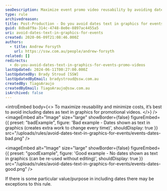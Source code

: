 ```yaml
---
seoDescription: Maximize event promo video reusability by avoiding dates as text in graphics and ensure cost-effective updates.
type: rule
archivedreason:
title: Post-Production - Do you avoid dates text in graphics for events' promo videos?
guid: 8dba8f9a-314c-4748-8e0e-8897ac4455a5
uri: avoid-dates-text-in-graphics-for-events
created: 2020-06-09T21:08:46.000Z
authors:
  - title: Andrew Forsyth
    url: https://ssw.com.au/people/andrew-forsyth
related: []
redirects:
  - do-you-avoid-dates-text-in-graphics-for-events-promo-videos
lastUpdated: 2024-06-11T00:27:00.000Z
lastUpdatedBy: Brady Stroud [SSW]
lastUpdatedByEmail: bradystroud@ssw.com.au
createdBy: TiagoAraujo
createdByEmail: TiagoAraujo@ssw.com.au
isArchived: false
---
```


<introEmbed
  body={<>
To maximize reusability and minimize costs, it’s best to avoid including dates as text in graphics for promotional videos.
  </>}
/>
<imageEmbed
  alt="Image"
  size="large"
  showBorder={false}
  figureEmbed={{
    preset: "badExample",
    figure: 'Bad example - Dates shown as text in graphics (creates extra work to change every time)',
    shouldDisplay: true
  }}
  src="/uploads/rules/avoid-dates-text-in-graphics-for-events/events-dates-bad.png"
/>

<imageEmbed
  alt="Image"
  size="large"
  showBorder={false}
  figureEmbed={{
    preset: "goodExample",
    figure: 'Good example - No dates shown as text in graphics (can be re-used without editing)',
    shouldDisplay: true
  }}
  src="/uploads/rules/avoid-dates-text-in-graphics-for-events/events-dates-good.png"
/>

If there is some particular value/purpose in including dates there may be exceptions to this rule.
